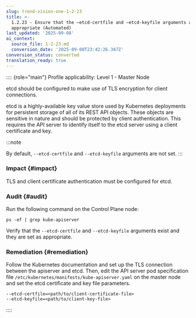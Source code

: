 ```yaml
---
slug: trend-vision-one-1-2-23
title: >-
  1.2.23 - Ensure that the –etcd-certfile and –etcd-keyfile arguments are set as
  appropriate (Automated)
last_updated: '2025-09-08'
ai_context:
  source_file: 1-2-23.md
  conversion_date: '2025-09-08T23:42:26.347Z'
conversion_status: converted
translation_ready: true
---
```


:::: {role="main"}
Profile applicability: Level 1 - Master Node

etcd should be configured to make use of TLS encryption for client connections.

etcd is a highly-available key value store used by Kubernetes deployments for persistent storage of all of its REST API objects. These objects are sensitive in nature and should be protected by client authentication. This requires the API server to identify itself to the etcd server using a client certificate and key.

:::note

By default, `--etcd-certfile` and `--etcd-keyfile` arguments are not set.
:::

### Impact {#impact}

TLS and client certificate authentication must be configured for etcd.

### Audit {#audit}

Run the following command on the Control Plane node:

``` codeblock
ps -ef | grep kube-apiserver
```

Verify that the `--etcd-certfile` and `--etcd-keyfile` arguments exist and they are set as appropriate.

### Remediation {#remediation}

Follow the Kubernetes documentation and set up the TLS connection between the apiserver and etcd. Then, edit the API server pod specification file `/etc/kubernetes/manifests/kube-apiserver.yaml` on the master node and set the etcd certificate and key file parameters.

``` codeblock
--etcd-certfile=<path/to/client-certificate-file>
--etcd-keyfile=<path/to/client-key-file>
```
::::
